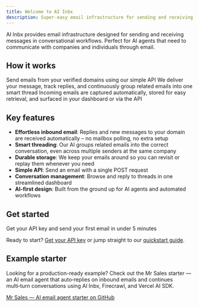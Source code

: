 ```yaml
---
title: Welcome to AI Inbx
description: Super-easy email infrastructure for sending and receiving messages – built for conversational AI workflows
---
```


AI Inbx provides email infrastructure designed for sending and receiving messages in conversational workflows. Perfect for AI agents that need to communicate with companies and individuals through email.

## How it works

<Steps>
  <Step title="Send">
    Send emails from your verified domains using our simple API
  </Step>
  <Step title="AI Inbx handles the rest">
    We deliver your message, track replies, and continuously group related emails into one smart thread
  </Step>
  <Step title="Receive & manage effortlessly">
    Incoming emails are captured automatically, stored for easy retrieval, and surfaced in your dashboard or via the API
  </Step>
</Steps>

## Key features

- **Effortless inbound email**: Replies and new messages to your domain are received automatically – no mailbox polling, no extra setup
- **Smart threading**: Our AI groups related emails into the correct conversation, even across multiple senders at the same company
- **Durable storage**: We keep your emails around so you can revisit or replay them whenever you need
- **Simple API**: Send an email with a single POST request
- **Conversation management**: Browse and reply to threads in one streamlined dashboard
- **AI-first design**: Built from the ground up for AI agents and automated workflows

## Get started

  <Card title="Quick setup" icon="rocket" href="/quickstart">
    Get your API key and send your first email in under 5 minutes
  </Card>

Ready to start? [Get your API key](https://aiinbx.com/start/api-keys) or jump straight to our [quickstart guide](/quickstart).

## Example starter

Looking for a production-ready example? Check out the Mr Sales starter — an AI email agent that auto‑replies on inbound emails and continues multi‑turn conversations using AI Inbx, Firecrawl, and Vercel AI SDK.

[Mr Sales — AI email agent starter on GitHub](https://github.com/aiinbx/mr-sales)
